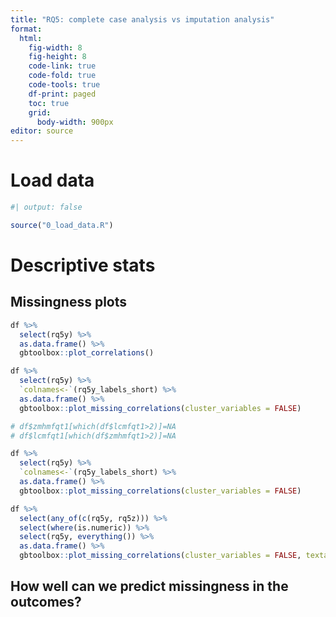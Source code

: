 ```yaml
---
title: "RQ5: complete case analysis vs imputation analysis"
format: 
  html:
    fig-width: 8
    fig-height: 8
    code-link: true
    code-fold: true
    code-tools: true
    df-print: paged
    toc: true
    grid:
      body-width: 900px
editor: source
---
```


# Load data


```r
#| output: false

source("0_load_data.R")

```

# Descriptive stats

## Missingness plots

```r

df %>%
  select(rq5y) %>%
  as.data.frame() %>%
  gbtoolbox::plot_correlations()

df %>%
  select(rq5y) %>%
  `colnames<-`(rq5y_labels_short) %>%
  as.data.frame() %>%
  gbtoolbox::plot_missing_correlations(cluster_variables = FALSE)

# df$zmhmfqt1[which(df$lcmfqt1>2)]=NA
# df$lcmfqt1[which(df$zmhmfqt1>2)]=NA

df %>%
  select(rq5y) %>%
  `colnames<-`(rq5y_labels_short) %>%
  as.data.frame() %>%
  gbtoolbox::plot_missing_correlations(cluster_variables = FALSE) 

df %>% 
  select(any_of(c(rq5y, rq5z))) %>%
  select(where(is.numeric)) %>%
  select(rq5y, everything()) %>%
  as.data.frame() %>%
  gbtoolbox::plot_missing_correlations(cluster_variables = FALSE, textadjust = 0) 


```

## How well can we predict missingness in the outcomes? 

```r



```



